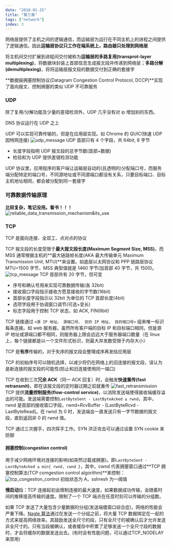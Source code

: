 ```yaml
---
date: "2018-01-25"
title: "第三章"
tags: ["network"]
index: 3
---
```


网络层提供了主机之间的逻辑通信，而运输层为运行在不同主机上的进程之间提供了逻辑通信。因此**运输层协议只工作在端系统上，路由器只处理到网络层**

将主机间交付扩展到进程间交付被称为**运输层的多路复用(transprot-layer multiplexing)**，将数据块封装上首部信息生成报文段并传递到网络层；**多路分解(demultiplexing)**，将将运输层报文段的数据交付到正确的套接字

**数据报拥塞控制协议(Datagram Congestion Control Protocol, DCCP)**实现了面向报文、控制拥塞的类似 UDP 不可靠服务

### UDP

除了复用/分解功能及少量的差错检测外，UDP 几乎没有对 ip 增加别的东西。

DNS 协议运行在 UDP 之上

UDP 可以实现可靠传输的，但是在应用层实现。如 Chrome 的 QUIC(快速 UDP 因特网连接)
![udp_message](../../images/network/udp_message.webp)
UDP 首部只有 4 个字段，共 64bit, 8 字节

- 长度字段指明 UDP 报文段的总字节数(首部+数据)
- 检验和为 UDP 提供差错检测功能

UDP 协议里，应用程序的客户端让运输层自动的(且透明的)分配端口号，而服务端分配特定的端口号，不同源地址或不同源端口都没有关系，只要目标端口、目标主机地址相同，都会被分配到同一套接字

### 可靠数据传输原理

**比较复杂，笔记没用。看书！！！**
![reliable_data_transmission_mechanism&its_use](../../images/network/reliable_data_transmission_mechanism&its_use.webp)

### TCP

TCP 是面向连接、全双工、点对点的协议

TCP 报文段的长度受限于**最大报文段长度(Maximum Segment Size, MSS)**，而 MSS 通常根据主机的**最大链路帧长度(AKA 最大传输单元 Maximum Transmission Unit, MTU)**来设置。如底层以太网协议和 PPP 链路层协议 MTU=1500 字节，MSS 典型值就是 1460 字节(加首部 40 字节，共 1500)。
![tcp_message](../../images/network/tcp_message.webp)
TCP 首部共有 20 字节，但可变

- 序号和确认号用来实现可靠数据传输(各 32bit)
- 接收窗口字段指示接收方愿意接收的字节数(16bit)
- 首部长度字段指示以 32bit 为单位的 TCP 首部长度(4bit)
- 选项字段用于协调窗口调节(可选+变长)
- 标志字段用于控制 TCP 状态，如 ACK, FIN(6bit)

TCP 链接通过 `<源 IP 地址、 源端口号、 目的 IP 地址、 目的端口号>` 组来唯一标识每条连接。如 web 服务器，虽然所有客户端的目标 IP 和目标端口相同，但是源 IP 地址或源端口都不相同，则服务器上限会远远大于服务器端口数量（在 linux 上，每个链接都是以一个文件形式标识，则最大并发数受限于内存大小）

TCP 是**有序**传输的，对于失序的报文段会整理成序再发给应用层

TCP 的初始序号可以随机选择，以减少将仍在网络上的旧连接的报文段，误认为是新连接的报文段的可能性(防止和旧连接使用同一端口)

TCP 在收到三次**冗余 ACK**（同一 ACK 回复）时，会触发**快速重传(fast retransmit)**，即在该报文段的定时器过期之前就重传
![fast_retransmission](../../images/network/fast_retransmission.webp)
TCP 提供**流量控制服务(flow-control service)**，以消除发送端使得接收端缓存溢出的可能。发送端需要控制`LastByteSent - LastByteAcked ≤ rwnd`，其中，rwnd 是首部的接收窗口字段，rwnd=RcvBuffer - [LastByteRcvd - LastByteRead]。在 rwnd 为 0 时，发送端会一直发送只有一字节数据的报文段，直到返回非 0 的 rwnd 值。

TCP 通过三次握手，四次挥手工作。SYN 洪泛攻击可以通过设置 SYN cookie 来防御

#### 拥塞控制(congestion control)

用于减少网络环境对连接的影响(如突然过载或拥塞)。即`LastByteSent - LastByteAcked ≤ min{ rwnd, cwnd }`，其中，cwnd 代表拥塞窗口通过**TCP 拥塞控制算法(TCP comgestion control algorithm)**来控制：
![tcp_congestion_control](../../images/network/tcp_congestion_control.webp)
初始状态为 A，sshresh 为一阈值

**慢启动**指：TCP 连接起初会限制连接的最大速度，如果数据成功传输，会随着时间的推移提高传输的速度。限制了一个 TCP 端点在任意时刻可以传输的分组数。

如果 TCP 发送了大量包含少量数据的分组(发送端傻窗口综合症)，网络的性能会严重下降。[Nagle 算法](https://blog.csdn.net/wdscq1234/article/details/52432095)通过在发送一个分组之前，将大量 TCP 数据绑定在一起的方式来提高网络效率。其鼓励发送全尺寸的段，只有全尺寸的被确认后才允许发送非全尺寸的。只有当段被确认，或者缓存中积累了足够发送一个全尺寸段的数据时，才会将缓存的数据发送出去。(有时会有性能问题，可以通过TCP_NODELAY来禁用)
